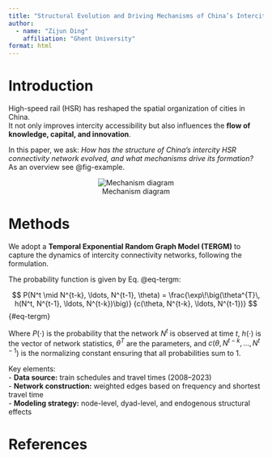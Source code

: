 ---
title: "Structural Evolution and Driving Mechanisms of China’s Intercity HSR Connectivity Network"
author: 
  - name: "Zijun Ding"
    affiliation: "Ghent University"
format: html
---

# Introduction {#sec-intro}

High-speed rail (HSR) has reshaped the spatial organization of cities in China.  
It not only improves intercity accessibility but also influences the **flow of knowledge, capital, and innovation**.  

In this paper, we ask: *How has the structure of China’s intercity HSR connectivity network evolved, and what mechanisms drive its formation?*  
As an overview see @fig-example.

<div style="text-align: center;">

![Mechanism diagram](images/example.png){#fig-example}

</div>

# Methods {#sec-methods}

We adopt a **Temporal Exponential Random Graph Model (TERGM)** to capture
the dynamics of intercity connectivity networks, following the formulation.

The probability function is given by Eq. @eq-tergm:

$$
P(N^t \mid N^{t-k}, \ldots, N^{t-1}, \theta) 
= \frac{\exp\!\big(\theta^{T}\, h(N^t, N^{t-1}, \ldots, N^{t-k})\big)}
       {c(\theta, N^{t-k}, \ldots, N^{t-1})}
$$ {#eq-tergm}

Where $P(\cdot)$ is the probability that the network $N^t$ is observed at time $t$,
$h(\cdot)$ is the vector of network statistics, $\theta^{T}$ are the parameters, and
$c(\theta, N^{t-k}, \ldots, N^{t-1})$ is the normalizing constant ensuring that
all probabilities sum to 1.

Key elements:  
- **Data source:** train schedules and travel times (2008–2023)  
- **Network construction:** weighted edges based on frequency and shortest travel time  
- **Modeling strategy:** node-level, dyad-level, and endogenous structural effects

# References
